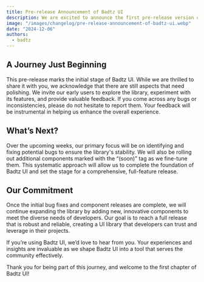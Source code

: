 ```yaml
---
title: Pre-release Announcement of Badtz UI
description: We are excited to announce the first pre-release version of Badtz UI after several months of dedicated work. This milestone represents the beginning of what we envision as a powerful tool for React developers to build stunning and efficient landing pages effortlessly.
image: "/images/changelog/pre-release-announcement-of-badtz-ui.webp"
date: "2024-12-06"
authors:
  - badtz
---
```


## A Journey Just Beginning

This pre-release marks the initial stage of Badtz UI. While we are thrilled to share it with you, we acknowledge that there are still aspects that need polishing. We invite our early users to explore the library, experiment with its features, and provide valuable feedback. If you come across any bugs or inconsistencies, please do not hesitate to report them. Your feedback will be instrumental in helping us enhance the overall experience.

## What’s Next?

Over the upcoming weeks, our primary focus will be on identifying and fixing potential bugs to ensure the library's stability. We will also be rolling out additional components marked with the “(soon)” tag as we fine-tune them. This systematic approach will allow us to complete the foundation of Badtz UI and set the stage for a comprehensive, full-feature release.

## Our Commitment

Once the initial bug fixes and component releases are complete, we will continue expanding the library by adding new, innovative components to meet the diverse needs of developers. Our goal is to reach a full release that is robust and reliable, creating a UI library that developers can trust and leverage in their projects.

If you’re using Badtz UI, we’d love to hear from you. Your experiences and insights are invaluable as we shape Badtz UI into a tool that serves the community effectively.

Thank you for being part of this journey, and welcome to the first chapter of Badtz UI!
